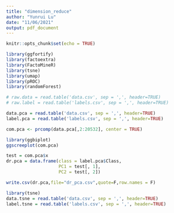 ```yaml
---
title: "dimension_reduce"
author: "Yunrui Lu"
date: "11/06/2021"
output: pdf_document
---
```


```r
knitr::opts_chunk$set(echo = TRUE)
```

```r
library(ggfortify)
library(factoextra)
library(FactoMineR)
library(tsne)
library(umap)
library(pROC)
library(randomForest)
```

```r
# raw.data = read.table('data.csv', sep = ',', header=TRUE)
# raw.label = read.table('labels.csv', sep = ',', header=TRUE)
```

\section{PCA}

```r
data.pca = read.table('data.csv', sep = ',', header=TRUE)
label.pca = read.table('labels.csv', sep = ',', header=TRUE)
```

```r
com.pca <- prcomp(data.pca[,2:20532], center = TRUE)
```

```r
library(ggbiplot)
ggscreeplot(com.pca)
```

```r
test = com.pca$x
dr.pca = data.frame(class = label.pca$Class,
                    PC1 = test[, 1],
                    PC2 = test[, 2])
```

```r
write.csv(dr.pca,file="dr_pca.csv",quote=F,row.names = F)
```

\section{TSNE}

```r
library(tsne)
data.tsne = read.table('data.csv', sep = ',', header=TRUE)
label.tsne = read.table('labels.csv', sep = ',', header=TRUE)
```

\section{UMAP}

```r

```

\section{RANDOM_FOREST}

\subsection{PCA}

```r

```

\subsection{TSNE}

```r

```

\subsection{UMAP}

```r

```


